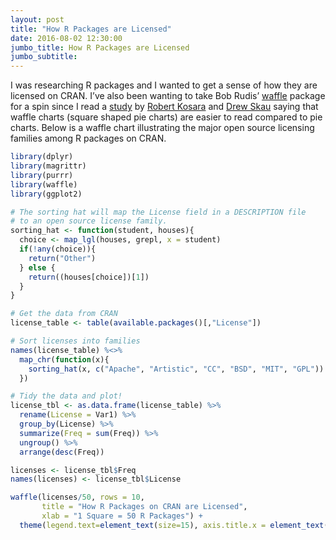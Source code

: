 ```yaml
---
layout: post
title: "How R Packages are Licensed"
date: 2016-08-02 12:30:00
jumbo_title: How R Packages are Licensed
jumbo_subtitle:
---
```


I was researching R packages and I wanted to get a sense of how they are
licensed on CRAN. I've also been wanting to take Bob Rudis'
[waffle](https://github.com/hrbrmstr/waffle) package for a spin since I read a
[study](https://eagereyes.org/blog/2016/an-illustrated-tour-of-the-pie-chart-study-results)
by [Robert Kosara](https://twitter.com/eagereyes) and
[Drew Skau](https://twitter.com/seeingstructure)
saying that waffle charts (square shaped pie charts) are easier to read compared
to pie charts. Below is a waffle chart illustrating the major open source
licensing families among R packages on CRAN.

```r
library(dplyr)
library(magrittr)
library(purrr)
library(waffle)
library(ggplot2)

# The sorting hat will map the License field in a DESCRIPTION file
# to an open source license family.
sorting_hat <- function(student, houses){
  choice <- map_lgl(houses, grepl, x = student)
  if(!any(choice)){
    return("Other")
  } else {
    return((houses[choice])[1])
  }
}

# Get the data from CRAN
license_table <- table(available.packages()[,"License"])

# Sort licenses into families
names(license_table) %<>%
  map_chr(function(x){
    sorting_hat(x, c("Apache", "Artistic", "CC", "BSD", "MIT", "GPL"))
  })  

# Tidy the data and plot!
license_tbl <- as.data.frame(license_table) %>%
  rename(License = Var1) %>%
  group_by(License) %>%
  summarize(Freq = sum(Freq)) %>%
  ungroup() %>%
  arrange(desc(Freq))

licenses <- license_tbl$Freq
names(licenses) <- license_tbl$License

waffle(licenses/50, rows = 10,
       title = "How R Packages on CRAN are Licensed",
       xlab = "1 Square = 50 R Packages") +
  theme(legend.text=element_text(size=15), axis.title.x = element_text(size=15))
```

